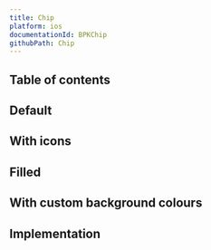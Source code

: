 ```yaml
---
title: Chip
platform: ios
documentationId: BPKChip
githubPath: Chip
---
```





## Table of contents

## Default

<IOSComponentScreenshots
  lightMode={screenshotDefault}
  darkMode={screenshotDefaultDm}
  altText="iOS default chip" />

## With icons

<IOSComponentScreenshots
  lightMode={screenshotWithIcons}
  darkMode={screenshotWithIconsDm}
  altText="iOS chip with icons" />

## Filled

<IOSComponentScreenshots
  lightMode={screenshotFilled}
  darkMode={screenshotFilledDm}
  altText="iOS filled chip" />

## With custom background colours

<IOSComponentScreenshots
  lightMode={screenshotWithBackgroundColor}
  darkMode={screenshotWithBackgroundColorDm}
  altText="iOS chip with custom background colour" />

## Implementation

<Readme />
